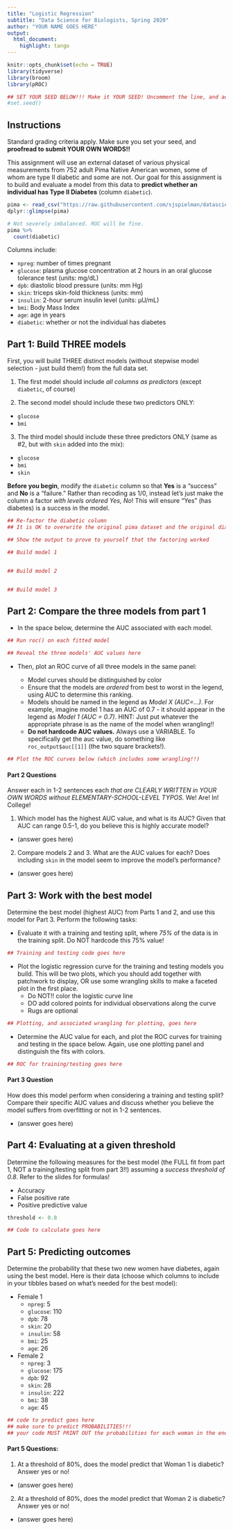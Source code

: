 ```yaml
---
title: "Logistic Regression"
subtitle: "Data Science for Biologists, Spring 2020"
author: "YOUR NAME GOES HERE"
output: 
  html_document:
    highlight: tango
---
```



```r
knitr::opts_chunk$set(echo = TRUE)
library(tidyverse)
library(broom) 
library(pROC)

## SET YOUR SEED BELOW!!! Make it YOUR SEED! Uncomment the line, and add your chosen seed number into the parentheses
#set.seed()
```

## Instructions

Standard grading criteria apply. Make sure you set your seed, and **proofread to submit YOUR OWN WORDS!!**

This assignment will use an external dataset of various physical measurements from 752 adult Pima Native American women, some of whom are type II diabetic and some are not. Our goal for this assignment is to build and evaluate a model from this data to **predict whether an individual has Type II Diabetes** (column `diabetic`).

```r
pima <- read_csv("https://raw.githubusercontent.com/sjspielman/datascience_for_biologists/master/data/pima.csv")
dplyr::glimpse(pima)

# Not severely imbalanced. ROC will be fine.
pima %>% 
  count(diabetic)
```

Columns include:

+ `npreg`: number of times pregnant
+ `glucose`: plasma glucose concentration at 2 hours in an oral glucose tolerance test (units: mg/dL)
+ `dpb`: diastolic blood pressure (units: mm Hg)
+ `skin`: triceps skin-fold thickness (units: mm)
+ `insulin`: 2-hour serum insulin level (units: μU/mL)
+ `bmi`: Body Mass Index
+ `age`: age in years
+ `diabetic`: whether or not the individual has diabetes


## Part 1: Build THREE models


First, you will build THREE distinct models (without stepwise model selection - just build them!) from the full data set.

1. The first model should include *all columns as predictors* (except `diabetic`, of course)


2. The second model should include these two predictors ONLY:
  + `glucose`
  + `bmi`

3. The third model should include these three predictors ONLY (same as #2, but with `skin` added into the mix):
  + `glucose`
  + `bmi`
  + `skin`

**Before you begin**, modify the `diabetic` column so that **Yes** is a "success" and **No** is a "failure." Rather than recoding as 1/0, instead let's just make the column a factor *with levels ordered Yes, No*! This will ensure "Yes" (has diabetes) is a success in the model.


```r
## Re-factor the diabetic column
## It is OK to overwrite the original pima dataset and the original diabetic column!!!!!!!!!!!

## Show the output to prove to yourself that the factoring worked
```

```r
## Build model 1


## Build model 2 


## Build model 3 

```


## Part 2: Compare the three models from part 1

+ In the space below, determine the AUC associated with each model. 

```r
## Run roc() on each fitted model

## Reveal the three models' AUC values here
```


+ Then, plot an ROC curve of all three models in the same panel:

  + Model curves should be distinguished by color
  + Ensure that the models are *ordered* from best to worst in the legend, using AUC to determine this ranking. 
  + Models should be named in the legend as *Model X (AUC=...)*. For example, imagine model 1 has an AUC of 0.7 - it should appear in the legend as *Model 1 (AUC = 0.7)*. HINT: Just put whatever the appropriate phrase is as the name of the model when wrangling!! 
  + **Do not hardcode AUC values.** Always use a VARIABLE. To specifically get the auc value, do something like `roc_output$auc[[1]]` (the two square brackets!).
  
```r
## Plot the ROC curves below (which includes some wrangling!!)
```


#### Part 2 Questions
Answer each in 1-2 sentences each *that are CLEARLY WRITTEN in YOUR OWN WORDS without ELEMENTARY-SCHOOL-LEVEL TYPOS.* We! Are! In! College!

1. Which model has the highest AUC value, and what is its AUC? Given that AUC can range 0.5-1, do you believe this is highly accurate model?

  + (answer goes here)

2. Compare models 2 and 3. What are the AUC values for each? Does including `skin` in the model seem to improve the model's performance?

  + (answer goes here)

## Part 3: Work with the best model

Determine the best model (highest AUC) from Parts 1 and 2, and use this model for Part 3. Perform the following tasks:

+ Evaluate it with a training and testing split, where *75%* of the data is in the training split. Do NOT hardcode this 75% value!

```r
## Training and testing code goes here
```


+ Plot the logistic regression curve for the training and testing models you build. This will be two plots, which you should add together with patchwork to display, OR use some wrangling skills to make a faceted plot in the first place. 
  + Do NOT!! color the logistic curve line
  + DO add colored points for individual observations along the curve
  + Rugs are optional
  
```r
## Plotting, and associated wrangling for plotting, goes here
```  


+ Determine the AUC value for each, and plot the ROC curves for training and testing in the space below. Again, use one plotting panel and distinguish the fits with colors.
```r
## ROC for training/testing goes here
```

#### Part 3 Question

How does this model perform when considering a training and testing split? Compare their specific AUC values and discuss whether you believe the model suffers from overfitting or not in 1-2 sentences.

+ (answer goes here)


## Part 4: Evaluating at a given threshold

Determine the following measures for the best model (the FULL fit from part 1, NOT a training/testing split from part 3!!) assuming a *success threshold of 0.8*. Refer to the slides for formulas!

+ Accuracy
+ False positive rate
+ Positive predictive value

```r
threshold <- 0.8

## Code to calculate goes here
```

## Part 5: Predicting outcomes

Determine the probability that these two new women have diabetes, again using the best model. Here is their data (choose which columns to include in your tibbles based on what's needed for the best model):

+ Female 1
  + `npreg`: 5
  + `glucose`: 110
  + `dpb`: 78
  + `skin`: 20
  + `insulin`: 58
  + `bmi`: 25
  + `age`: 26
+ Female 2
  + `npreg`: 3
  + `glucose`: 175
  + `dpb`: 92
  + `skin`: 28
  + `insulin`: 222
  + `bmi`: 38
  + `age`: 45


```r
## code to predict goes here
## make sure to predict PROBABILITIES!!! 
## your code MUST PRINT OUT the probabilities for each woman in the end
```

#### Part 5 Questions:

1. At a threshold of 80%, does the model predict that Woman 1 is diabetic? Answer yes or no!

  + (answer goes here)
  
2. At a threshold of 80%, does the model predict that Woman 2 is diabetic? Answer yes or no!

  + (answer goes here)
